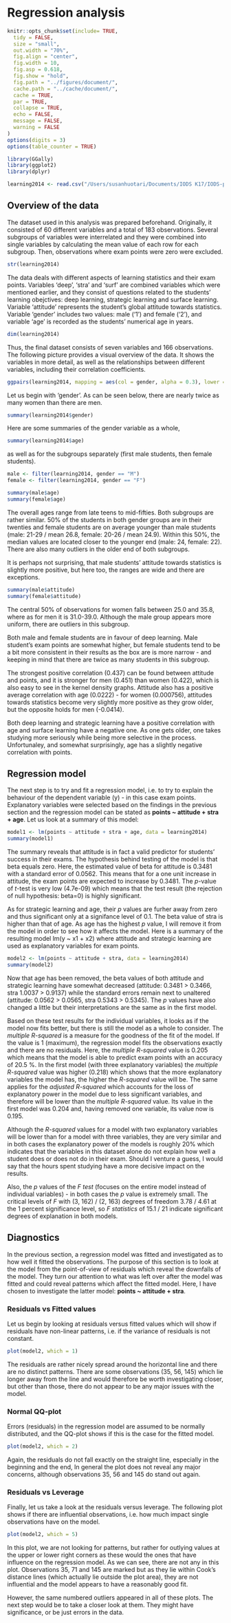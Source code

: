 # Regression analysis


```r
knitr::opts_chunk$set(include= TRUE,
  tidy = FALSE,     
  size = "small",   
  out.width = "70%",
  fig.align = "center",
  fig.width = 10,
  fig.asp = 0.618,  
  fig.show = "hold", 
  fig.path = "../figures/document/",
  cache.path = "../cache/document/",
  cache = TRUE,
  par = TRUE,
  collapse = TRUE,
  echo = FALSE,
  message = FALSE, 
  warning = FALSE
)
options(digits = 3)
options(table_counter = TRUE)
```


```r
library(GGally)
library(ggplot2)
library(dplyr)

learning2014 <- read.csv("/Users/susanhuotari/Documents/IODS K17/IODS-project/data/learning2014.csv")
```


## Overview of the data 

The dataset used in this analysis was prepared beforehand. Originally, it consisted of 60 different variables and a total of 183 observations. Several subgroups of variables were interrelated and they were combined into single variables by calculating the mean value of each row for each subgroup. Then, observations where exam points were zero were excluded. 

```r
str(learning2014)
```

The data deals with different aspects of learning statistics and their exam points. Variables 'deep', 'stra' and 'surf' are combined variables which were mentioned earlier, and they consist of questions related to the students' learning obejctives: deep learning, strategic learning and surface learning. Variable 'attitude' represents the student's global attitude towards statistics. Variable 'gender' includes two values: male ('1') and female ('2'), and variable 'age' is recorded as the students' numerical age in years.

```r
dim(learning2014)
```

Thus, the final dataset consists of seven variables and 166 observations. The following picture provides a visual overview of the data. It shows the variables in more detail, as well as the relationships between different variables, including their correlation coefficients.

```r
ggpairs(learning2014, mapping = aes(col = gender, alpha = 0.3), lower = list(combo = wrap("facethist", bins = 20)))
```

Let us begin with 'gender'. As can be seen below, there are nearly twice as many women than there are men. 
```r
summary(learning2014$gender)
```

Here are some summaries of the gender variable as a whole,

```r
summary(learning2014$age)
```

as well as for the subgroups separately (first male students, then female students).

```r
male <- filter(learning2014, gender == "M")
female <- filter(learning2014, gender == "F")

summary(male$age)
summary(female$age)
```


The overall ages range from late teens to mid-fifties. Both subgroups are rather similar. 50% of the students in both gender groups are in their twenties  and female students are on average younger than male students (male: 21-29 / mean 26.8, female: 20-26 / mean 24.9). Within this 50%, the median values are located closer to the younger end (male: 24, female: 22). There are also many outliers in the older end of both subgroups.

It is perhaps not surprising, that male students' attitude towards statistics is slightly more positive, but here too, the ranges are wide and there are exceptions. 

```r
summary(male$attitude)
summary(female$attitude)
```

The central 50% of observations for women falls between 25.0 and 35.8, where as for men it is 31.0-39.0. Although the male group appears more uniform, there are outliers in this subgroup.

Both male and female students are in favour of deep learning. Male student's exam points are somewhat higher, but female students tend to be a bit more consistent in their results as the box are is more narrow - and keeping in mind that there are twice as many students in this subgroup.

The strongest positive correlation (0.437) can be found between attitude and points, and it is stronger for men (0.451) than women (0.422), which is also easy to see in the kernel density graphs. Attitude also has a positive average correlation with age (0.0222) - for women (0.000756), attitudes towards statistics become very slightly more positive as they grow older, but the opposite holds for men (-0.0414). 

Both deep learning and strategic learning have a positive correlation with age and surface learning have a negative one. As one gets older, one takes studying more seriously while being more selective in the process. Unfortunaley, and somewhat surprisingly, age has a slightly negative correlation with points.


## Regression model

The next step is to try and fit a regression model, i.e. to try to explain the behaviour of the dependent variable (y) - in this case exam points. Explanatory variables were selected based on the findings in the previous section and the regression model can be stated as **points ~ attitude + stra + age**. Let us look at a summary of this model:

```r
model1 <- lm(points ~ attitude + stra + age, data = learning2014)
summary(model1)
```

The summary  reveals that attitude is in fact a valid predictor for students' success in their exams. The hypothesis behind testing of the model is that beta equals zero. Here, the estimated value of beta for attitude is 0.3481 with a standard error of 0.0562. This means that for a one unit increase in attitude, the exam points are expected to increase by 0.3481. The *p*-value of *t*-test is very low (4.7e-09) which means that the test result (the rejection of null hypothesis: beta=0) is highly significant.

As for strategic learning and age, their *p* values are furher away from zero and thus significant only at a signifance level of 0.1. The beta value of stra is higher than that of age. As age has the highest *p* value, I will remove it from the model in order to see how it affects the model. Here is a summary of the resulting model lm(y ~ x1 + x2) where attitude and strategic learning are used as explanatory variables for exam points.

```r
model2 <- lm(points ~ attitude + stra, data = learning2014)
summary(model2)
```

Now that age has been removed, the beta values of both attitude and strategic learning have somewhat decreased (attitude: 0.3481 > 0.3466, stra 1.0037 > 0.9137) while the standard errors remain next to unaltered (attitude: 0.0562 > 0.0565, stra 0.5343 > 0.5345). The *p* values have also changed a little but their interpretations are the same as in the first model.

Based on these test results for the individual variables, it looks as if the model now fits better, but there is still the model as a whole to consider. The *multiple R-squared* is a measure for the goodness of the fit of the model. If the value is 1 (maximum), the regression model fits the observations exactly and there are no residuals. Here, the *multiple R-squared* value is 0.205 which means that the model is able to predict exam points with an accuracy of 20.5 %. In the first model (with three explanatory variables) the *multiple R-squared* value was higher (0.218) which shows that the more explanatory variables the model has, the higher the *R-squared* value will be. The same applies for the *adjusted R-squared* which accounts for the loss of explanatory power in the model due to less significant variables, and therefore will be lower than the *multiple R-squared* value. Its value in the first model was 0.204 and, having removed one variable, its value now is 0.195. 

Although the *R-squared* values for a model with two explanatory variables will be lower than for a model with three variables, they are very similar and in both cases the explanatory power of the models is roughly 20% which indicates that the variables in this dataset alone do not explain how well a student does or does not do in their exam. Should I venture a guess, I would say that the hours spent studying have a more decisive impact on the results. 

Also, the *p* values of the *F test* (focuses on the entire model instead of individual variables) - in both cases the *p* value is extremely small. The critical levels of *F* with (3, 162) / (2, 163) degrees of freedom 3.78 / 4.61 at the 1 percent significance level, so *F statistics* of 15.1 / 21 indicate significant degrees of explanation in both models.


## Diagnostics

In the previous section, a regression model was fitted and investigated as to how well it fitted the observations. The purpose of this section is to look at the model from the point-of-view of residuals which reveal the downfalls of the model. They turn our attention to what was left over after the model was fitted and could reveal patterns which affect the fitted model. Here, I have chosen to investigate the latter model: **points ~ attitude + stra**.

### Residuals vs Fitted values

Let us begin by looking at residuals versus fitted values which will show if residuals have non-linear patterns, i.e. if the variance of residuals is not constant.

```r
plot(model2, which = 1)
```

The residuals are rather nicely spread around the horizontal line and there are no distinct patterns. There are some observations (35, 56, 145) which lie longer away from the line and would therefore be worth investigating closer, but other than those, there do not appear to be any major issues with the model.

### Normal QQ-plot

Errors (residuals) in the regression model are assumed to be normally distributed, and the QQ-plot shows if this is the case for the fitted model.

```r
plot(model2, which = 2)
```

Again, the residuals do not fall exactly on the straight line, especially in the beginning and the end, In general the plot does not reveal any major concerns, although observations 35, 56 and 145 do stand out again.


### Residuals vs Leverage

Finally, let us take a look at the residuals versus leverage. The following plot shows if there are influential observations, i.e. how much impact single observations have on the model.

```r
plot(model2, which = 5)
```

In this plot, we are not looking for patterns, but rather for outlying values at the upper or lower right corners as these would the ones that have influence on the regression model. As we can see, there are not any in this plot. Observations 35, 71 and 145 are marked but as they lie within Cook's distance lines (which actually lie outside the plot area), they are not influential and the model appears to have a reasonably good fit.

However, the same numbered outliers appeared in all of these plots. The next step would be to take a closer look at them. They might have significance, or be just errors in the data.
